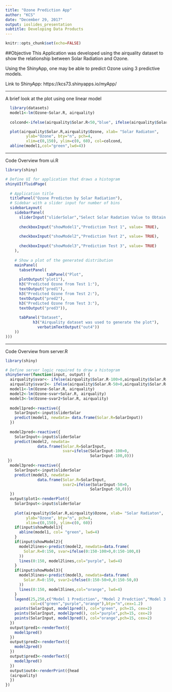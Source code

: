 ---
title: "Ozone Prediction App"
author: "KCS"
date: "December 29, 2017"
output: ioslides_presentation
subtitle: Developing Data Products
---

```{r setup, include=FALSE}
knitr::opts_chunk$set(echo=FALSE)
```

##Objective
This Application was developed using the airquality dataset to show the relationship between Solar Radiation and Ozone. 

Using the ShinyApp, one may be able to predict Ozone using 3 predictive models.

Link to ShinyApp: https://kcs73.shinyapps.io/myApp/


*** 
A brief look at the plot using one linear model
```{r,echo=FALSE}
  library(datasets)
  model1<-lm(Ozone~Solar.R, airquality) 
  
  colcond<-ifelse(airquality$Solar.R<50,"blue", ifelse(airquality$Solar.R>50&airquality$Solar.R<100,"orange",ifelse(airquality$Solar.R>150,"red","red")))

  plot(airquality$Solar.R,airquality$Ozone, xlab= "Solar Radiaton",
         ylab="Ozone", bty="n", pch=4,
         xlim=c(0,150), ylim=c(0, 60), col=colcond,
  abline(model1,col="green",lwd=4))
```

***
Code Overview from ui.R
```{r,echo=TRUE,eval=FALSE}
library(shiny)

# Define UI for application that draws a histogram
shinyUI(fluidPage(
  
  # Application title
  titlePanel("Ozone Predicton by Solar Radiation"),
  # Sidebar with a slider input for number of bins 
  sidebarLayout(
    sidebarPanel(
      sliderInput("sliderSolar","Select Solar Radation Value to Obtain Predicted Ozone Value?", 0,150, value= 75),
      
      checkboxInput("showModel1","Prediction Test 1", value= TRUE),
      
      checkboxInput("showModel2","Prediction Test 2", value= TRUE),
      
      checkboxInput("showModel3","Prediction Test 3", value= TRUE)
    ),
    
    # Show a plot of the generated distribution
    mainPanel(
      tabsetPanel(
                  tabPanel("Plot",
      plotOutput("plot1"),
      h3("Predicted Ozone from Test 1:"),
      textOutput("pred1"),
      h3("Predicted Ozone from Test 2:"),
      textOutput("pred2"),
      h3("Predicted Ozone from Test 3:"),
      textOutput("pred3")),
      
      tabPanel("Dataset",
            h3("Airquality dataset was used to generate the plot"),
              verbatimTextOutput("out4"))
    ))
)))


```

***
Code Overview from server.R
```{r,echo=TRUE, eval=FALSE}
library(shiny)

# Define server logic required to draw a histogram
shinyServer(function(input, output) {
  airquality$svar<- ifelse(airquality$Solar.R-100>0,airquality$Solar.R-100,0)
  airquality$svar2<- ifelse(airquality$Solar.R-50>0,airquality$Solar.R-50,0)
  model1<-lm(Ozone~Solar.R, airquality)  
  model2<-lm(Ozone~svar+Solar.R, airquality) 
  model3<-lm(Ozone~svar2+Solar.R, airquality) 
  
  model1pred<-reactive({
    SolarInput<-input$sliderSolar
    predict(model1, newdata= data.frame(Solar.R=SolarInput))
  })
  
  model2pred<-reactive({
    SolarInput<-input$sliderSolar
    predict(model2, newdata= 
              data.frame(Solar.R=SolarInput,
                         svar=ifelse(SolarInput-100>0,
                                     SolarInput-100,0)))
 })
  model3pred<-reactive({
    SolarInput<-input$sliderSolar
    predict(model3, newdata= 
              data.frame(Solar.R=SolarInput,
                         svar2=ifelse(SolarInput-50>0,
                                     SolarInput-50,0)))
  })
  output$plot1<-renderPlot({
    SolarInput<-input$sliderSolar
    
    plot(airquality$Solar.R,airquality$Ozone, xlab= "Solar Radiaton",
         ylab="Ozone", bty="n", pch=4,
         xlim=c(0,150), ylim=c(0, 60))
    if(input$showModel1){
      abline(model1, col= "green", lwd=4)
    }
    if(input$showModel2){
      model2lines<-predict(model2, newdata=data.frame(
        Solar.R=0:150, svar=ifelse(0:150-100>0,0:150-100,0)
      ))
      lines(0:150, model2lines,col="purple", lwd=4)
    }
    if(input$showModel3){
      model3lines<-predict(model3, newdata=data.frame(
        Solar.R=0:150, svar2=ifelse(0:150-50>0,0:150-50,0)
      ))
      lines(0:150, model3lines,col="orange", lwd=4)
    }
    legend(25,250,c("Model 1 Prediction", "Model 2 Predction","Model 3 Prediction"),pch=4,
           col=c("green","purple","orange"),bty="n",cex=1.2)
    points(SolarInput, model1pred(), col="green", pch=15, cex=2)
    points(SolarInput, model2pred(), col="purple",pch=15, cex=2)
    points(SolarInput, model3pred(), col="orange",pch=15, cex=2)
  })
  output$pred1<-renderText({
    model1pred()
  })
  output$pred2<-renderText({
    model2pred()
  })
  output$pred3<-renderText({
    model3pred()
  })
  output$out4<-renderPrint({head
  (airquality)
  })
})
```